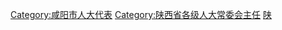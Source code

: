 [[Category:咸阳市人大代表|Category:咸阳市人大代表]]
[[Category:陕西省各级人大常委会主任|Category:陕西省各级人大常委会主任]]
[[Category:设区的市人大常委会主任|陕]]